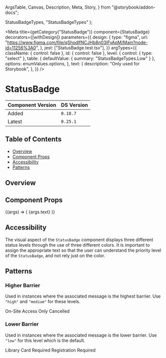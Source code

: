  ArgsTable,
  Canvas,
  Description,
  Meta,
  Story,
} from "@storybook/addon-docs";


  StatusBadgeTypes,
  "StatusBadgeTypes"
);

<Meta
  title={getCategory("StatusBadge")}
  component={StatusBadge}
  decorators={[withDesign]}
  parameters={{
    design: {
      type: "figma",
      url: "https://www.figma.com/file/qShodlfNCJHb8n03IFyApM/Main?node-id=11256%3A0",
    },
    jest: ["StatusBadge.test.tsx"],
  }}
  argTypes={{
    className: { control: false },
    id: { control: false },
    level: {
      control: { type: "select" },
      table: { defaultValue: { summary: "StatusBadgeTypes.Low" } },
      options: enumValues.options,
    },
    text: {
      description: "Only used for Storybook",
    },
  }}
/>

# StatusBadge

| Component Version | DS Version |
| ----------------- | ---------- |
| Added             | `0.18.7`   |
| Latest            | `0.25.1`   |

## Table of Contents

- [Overview](#overview)
- [Component Props](#component-props)
- [Accessibility](#accessibility)
- [Patterns](#patterns)

## Overview

<Description of={StatusBadge} />

## Component Props

<Canvas withToolbar>
  <Story
    name="StatusBadge"
    args={{
      className: undefined,
      id: "statusBadge-id",
      level: "StatusBadgeTypes.Low",
      text: "Registration Required",
    }}
  >
    {(args) => (
      <StatusBadge level={enumValues.getValue(args.level)}>
        {args.text}
      </StatusBadge>
    )}
  </Story>
</Canvas>

<ArgsTable story="StatusBadge" />

## Accessibility

The visual aspect of the `StatusBadge` component displays three different status
levels through the use of three different colors. It is important to assign
the appropriate text so that the user can understand the priority level of the
`StatusBadge`, and not rely just on the color.

## Patterns

### Higher Barrier

Used in instances where the associated message is the highest barrier. Use
`"high"` and `"medium"` for these levels.

<Canvas>
  <DSProvider>
    <VStack spacing="s" align="stretch">
      <StatusBadge level={StatusBadgeTypes.High}>
        On-Site Access Only
      </StatusBadge>
      <StatusBadge level={StatusBadgeTypes.Medium}>Cancelled</StatusBadge>
    </VStack>
  </DSProvider>
</Canvas>

### Lower Barrier

Used in instances where the associated message is the lower barrier. Use
`"low"` for this level which is the default.

<Canvas>
  <DSProvider>
    <VStack spacing="s" align="stretch">
      <StatusBadge>Library Card Required</StatusBadge>
      <StatusBadge>Registration Required</StatusBadge>
    </VStack>
  </DSProvider>
</Canvas>

